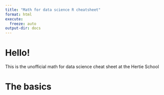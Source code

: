 ```yaml
---
title: "Math for data science R cheatsheet"
format: html
execute:
  freeze: auto
output-dir: docs
---
```

# Hello!
This is the unofficial math for data science cheat sheet at the Hertie School


# The basics

